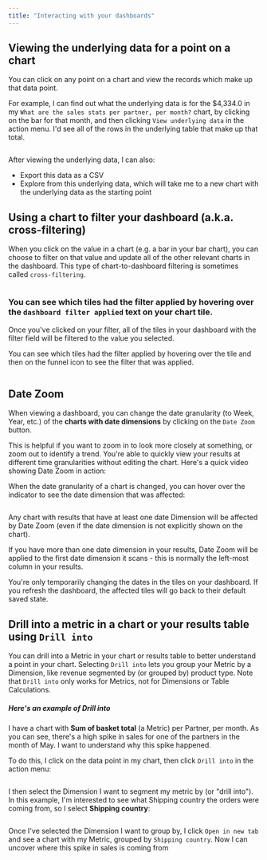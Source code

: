 ```yaml
---
title: "Interacting with your dashboards"
---
```


## Viewing the underlying data for a point on a chart

You can click on any point on a chart and view the records which make up that data point.

For example, I can find out what the underlying data is for the $4,334.0 in my `What are the sales stats per partner, per month?` chart, by clicking on the bar for that month, and then clicking `View underlying data` in the action menu. I'd see all of the rows in the underlying table that make up that total.

<Frame>
  <img src="/images/guides/underlying-chart-data-a0e12f23869f743416d5171473196d4d.png" alt=""/>
</Frame>


After viewing the underlying data, I can also:

* Export this data as a CSV
* Explore from this underlying data, which will take me to a new chart with the underlying data as the starting point

## Using a chart to filter your dashboard (a.k.a. cross-filtering)

When you click on the value in a chart (e.g. a bar in your bar chart), you can choose to filter on that value and update all of the other relevant charts in the dashboard. This type of chart-to-dashboard filtering is sometimes called `cross-filtering`.

<Frame>
  <img src="/images/guides/cross-filtering-63382ed7d03de05338666c7b353b8c59.png" alt=""/>
</Frame>


### You can see which tiles had the filter applied by hovering over the `dashboard filter applied` text on your chart tile.

Once you've clicked on your filter, all of the tiles in your dashboard with the filter field will be filtered to the value you selected.

You can see which tiles had the filter applied by hovering over the tile and then on the funnel icon to see the filter that was applied.

<Frame>
  <img src="/images/guides/cross-filtering-applied-3784a45b68d700615160e8999462d1bf.png" alt=""/>
</Frame>

## Date Zoom

When viewing a dashboard, you can change the date granularity (to Week, Year, etc.) of the **charts with date dimensions** by clicking on the `Date Zoom` button.

This is helpful if you want to zoom in to look more closely at something, or zoom out to identify a trend. You're able to quickly view your results at different time granularities without editing the chart. Here's a quick video showing Date Zoom in action:

When the date granularity of a chart is changed, you can hover over the indicator to see the date dimension that was affected:

<Frame>
  <img src="/images/guides/date-zoom-indicator-efc634fefc0859b699aaa57eeb007978.png" alt=""/>
</Frame>


Any chart with results that have at least one date Dimension will be affected by Date Zoom (even if the date dimension is not explicitly shown on the chart).

<Info>

If you have more than one date dimension in your results, Date Zoom will be applied to the first date dimension it scans - this is normally the left-most column in your results.
</Info>

You're only temporarily changing the dates in the tiles on your dashboard. If you refresh the dashboard, the affected tiles will go back to their default saved state.

## Drill into a metric in a chart or your results table using `Drill into`

You can drill into a Metric in your chart or results table to better understand a point in your chart. Selecting `Drill into` lets you group your Metric by a Dimension, like revenue segmented by (or grouped by) product type. Note that `Drill into` only works for Metrics, not for Dimensions or Table Calculations.

##### Here's an example of Drill into

I have a chart with **Sum of basket total** (a Metric) per Partner, per month. As you can see, there's a high spike in sales for one of the partners in the month of May. I want to understand why this spike happened.

To do this, I click on the data point in my chart, then click `Drill into` in the action menu:

<Frame>
  <img src="/images/guides/drill-into-dashboard-chart-004fed51a421665d0117c29ae4c6fe21.png" alt=""/>
</Frame>


I then select the Dimension I want to segment my metric by (or "drill into"). In this example, I'm interested to see what Shipping country the orders were coming from, so I select **Shipping country**:

<Frame>
  <img src="/images/guides/drill-into-modal-007439f50eddd908ece58e2fb553a737.png" alt=""/>
</Frame>


Once I've selected the Dimension I want to group by, I click `Open in new tab` and see a chart with my Metric, grouped by `Shipping country`. Now I can uncover where this spike in sales is coming from <Icon icon="eyes" iconType="solid"/>

<Frame>
  <img src="/images/guides/drill-into-result-day-eeb57dc6490792f406ae2d218e172706.png" alt=""/>
</Frame>

